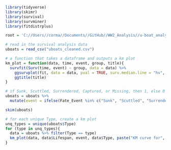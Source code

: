 ```r
library(tidyverse)
library(skimr)
library(survival)
library(survminer)
library(fitdistrplus)

root = 'C://Users//corma//Documents//GitHub//WW2_Analysis//u-boat_analysis.rmd'
```
```r
# read in the survival analysis data
uboats = read_csv("uboats_cleaned.csv")

```
```r
# a function that takes a dataframe and outputs a km plot
km_plot = function(data, time, event, group, title){
  survfit(Surv(time, event) ~ group, data = data) %>%
    ggsurvplot(fit, data = data, pval = TRUE, surv.median.line = "hv", conf.int = TRUE) +
    ggtitle(title)
}
```
```r
# if Sunk, Scuttled, Surrendered, Captured, or Missing, then 1, else 0
uboats = uboats %>%
  mutate(event = ifelse(Fate_Event %in% c("Sunk", "Scuttled", "Surrendered", "Captured", "Missing"), 1, 0))
```
```r
skim(uboats)
```
```r
# for each unique Type, create a km plot
unq_types = unique(uboats$Type)
for (type in unq_types){
  data = uboats %>% filter(Type == type)
  km_plot(data, data$Lifespan, event, data$Type, paste("KM curve for", type))
}
```
